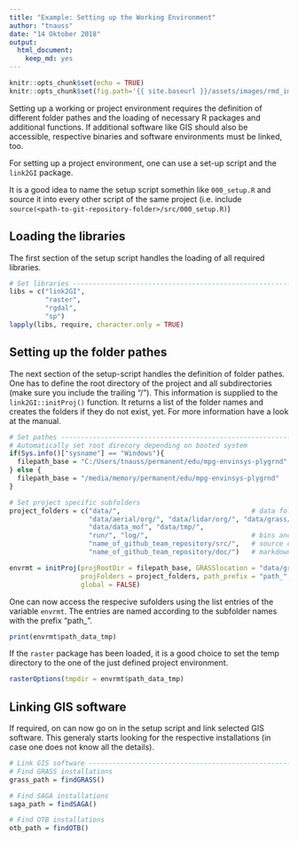 ```yaml
---
title: "Example: Setting up the Working Environment"
author: "tnauss"
date: "14 Oktober 2018"
output: 
  html_document: 
    keep_md: yes
---
```


```r
knitr::opts_chunk$set(echo = TRUE)
knitr::opts_chunk$set(fig.path='{{ site.baseurl }}/assets/images/rmd_images/e01-01/')
```

Setting up a working or project environment requires the definition of different folder pathes and the loading of necessary R packages and additional functions. If additional software like GIS should also be accessible, respective binaries and software environments must be linked, too.

For setting up a project environment, one can use a set-up script and the `link2GI` package. 

It is a good idea to name the setup script somethin like `000_setup.R` and source it into every other script of the same project (i.e. include `source(<path-to-git-repository-folder>/src/000_setup.R)`)

## Loading the libraries
The first section of the setup script handles the loading of all required libraries.
```r
# Set libraries ----------------------------------------------------------------
libs = c("link2GI",
         "raster",
         "rgdal",
         "sp")
lapply(libs, require, character.only = TRUE)
```


## Setting up the folder pathes
The next section of the setup-script handles the definition of folder pathes. One has to define the root directory of the project and all subdirectories (make sure you include the trailing "/"). This information is supplied to the `link2GI::initProj()` function. It returns a list of the folder names and creates the folders if they do not exist, yet. For more information have a look at the manual.

```r
# Set pathes -------------------------------------------------------------------
# Automatically set root direcory depending on booted system
if(Sys.info()["sysname"] == "Windows"){
  filepath_base = "C:/Users/tnauss/permanent/edu/mpg-envinsys-plygrnd"
} else {
  filepath_base = "/media/memory/permanent/edu/mpg-envinsys-plygrnd"
}

# Set project specific subfolders
project_folders = c("data/",                                 # data folders
                    "data/aerial/org/", "data/lidar/org/", "data/grass/", 
                    "data/data_mof", "data/tmp/", 
                    "run/", "log/",                          # bins and logging
                    "name_of_github_team_repository/src/",   # source code
                    "name_of_github_team_repository/doc/")   # markdown etc. 

envrmt = initProj(projRootDir = filepath_base, GRASSlocation = "data/grass",
                  projFolders = project_folders, path_prefix = "path_", 
                  global = FALSE)
```
One can now access the respecive sufolders using the list entries of the variable `envrmt`. The entries are named according to the subfolder names with the prefix "path_".
```r
print(envrmt$path_data_tmp)
```

If the `raster` package has been loaded, it is a good choice to set the temp directory to the one of the just defined project environment.
```r
rasterOptions(tmpdir = envrmt$path_data_tmp)
```


## Linking GIS software
If required, on can now go on in the setup script and link selected GIS software. This generaly starts looking for the respective installations (in case one does not know all the details).
```r
# Link GIS software ------------------------------------------------------------
# Find GRASS installations
grass_path = findGRASS()

# Find SAGA installations
saga_path = findSAGA()

# Find OTB installations
otb_path = findOTB()
```
